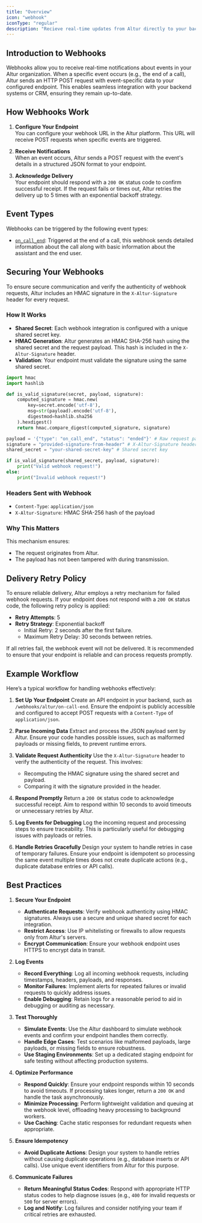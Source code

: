 ```yaml
---
title: "Overview"
icon: "webhook"
iconType: "regular"
description: "Recieve real-time updates from Altur directly to your backend or CRM."
---
```


## Introduction to Webhooks

Webhooks allow you to receive real-time notifications about events in your Altur organization. When a specific event occurs (e.g., the end of a call), Altur sends an HTTP POST request with event-specific data to your configured endpoint. This enables seamless integration with your backend systems or CRM, ensuring they remain up-to-date.

## How Webhooks Work

1. **Configure Your Endpoint**  
    You can configure your webhook URL in the Altur platform. This URL will receive POST requests when specific events are triggered.

2. **Receive Notifications**  
    When an event occurs, Altur sends a POST request with the event's details in a structured JSON format to your endpoint.

3. **Acknowledge Delivery**  
    Your endpoint should respond with a `200 OK` status code to confirm successful receipt. If the request fails or times out, Altur retries the delivery up to 5 times with an exponential backoff strategy.

## Event Types

Webhooks can be triggered by the following event types:

- [`on_call_end`](https://docs.altur.io/api-reference/webhooks/on-call-end): Triggered at the end of a call, this webhook sends detailed information about the call along with basic information about the assistant and the end user.

## Securing Your Webhooks

To ensure secure communication and verify the authenticity of webhook requests, Altur includes an HMAC signature in the `X-Altur-Signature` header for every request.

### How It Works
- **Shared Secret**: Each webhook integration is configured with a unique shared secret key.
- **HMAC Generation**: Altur generates an HMAC SHA-256 hash using the shared secret and the request payload. This hash is included in the `X-Altur-Signature` header.
- **Validation**: Your endpoint must validate the signature using the same shared secret.

```python Validation Function Example
import hmac
import hashlib

def is_valid_signature(secret, payload, signature):
    computed_signature = hmac.new(
        key=secret.encode('utf-8'),
        msg=str(payload).encode('utf-8'),
        digestmod=hashlib.sha256
    ).hexdigest()
    return hmac.compare_digest(computed_signature, signature)
```

```python Example Usage
payload = '{"type": "on_call_end", "status": "ended"}' # Raw request payload
signature = "provided-signature-from-header" # X-Altur-Signature header
shared_secret = "your-shared-secret-key" # Shared secret key

if is_valid_signature(shared_secret, payload, signature):
    print("Valid webhook request!")
else:
    print("Invalid webhook request!")
```

### Headers Sent with Webhook
- `Content-Type`: `application/json`
- `X-Altur-Signature`: HMAC SHA-256 hash of the payload

### Why This Matters

This mechanism ensures:
- The request originates from Altur.
- The payload has not been tampered with during transmission.

## Delivery Retry Policy

To ensure reliable delivery, Altur employs a retry mechanism for failed webhook requests. If your endpoint does not respond with a `200 OK` status code, the following retry policy is applied:

- **Retry Attempts**: 5
- **Retry Strategy**: Exponential backoff
  - Initial Retry: 2 seconds after the first failure.
  - Maximum Retry Delay: 30 seconds between retries.

If all retries fail, the webhook event will not be delivered. It is recommended to ensure that your endpoint is reliable and can process requests promptly.

## Example Workflow

Here’s a typical workflow for handling webhooks effectively:

1. **Set Up Your Endpoint**
    Create an API endpoint in your backend, such as `/webhooks/altur/on-call-end`. Ensure the endpoint is publicly accessible and configured to accept POST requests with a `Content-Type` of `application/json`.

2. **Parse Incoming Data**
    Extract and process the JSON payload sent by Altur. Ensure your code handles possible issues, such as malformed payloads or missing fields, to prevent runtime errors.

3. **Validate Request Authenticity**
    Use the `X-Altur-Signature` header to verify the authenticity of the request. This involves:
    - Recomputing the HMAC signature using the shared secret and payload.
    - Comparing it with the signature provided in the header.

4. **Respond Promptly**
    Return a `200 OK` status code to acknowledge successful receipt. Aim to respond within 10 seconds to avoid timeouts or unnecessary retries by Altur.

5. **Log Events for Debugging**
    Log the incoming request and processing steps to ensure traceability. This is particularly useful for debugging issues with payloads or retries.

6. **Handle Retries Gracefully**
    Design your system to handle retries in case of temporary failures. Ensure your endpoint is idempotent so processing the same event multiple times does not create duplicate actions (e.g., duplicate database entries or API calls).

## Best Practices

1. **Secure Your Endpoint**  
   - **Authenticate Requests**: Verify webhook authenticity using HMAC signatures. Always use a secure and unique shared secret for each integration.  
   - **Restrict Access**: Use IP whitelisting or firewalls to allow requests only from Altur's servers.  
   - **Encrypt Communication**: Ensure your webhook endpoint uses HTTPS to encrypt data in transit.

2. **Log Events**  
   - **Record Everything**: Log all incoming webhook requests, including timestamps, headers, payloads, and responses.  
   - **Monitor Failures**: Implement alerts for repeated failures or invalid requests to quickly address issues.  
   - **Enable Debugging**: Retain logs for a reasonable period to aid in debugging or auditing as necessary.

3. **Test Thoroughly**  
   - **Simulate Events**: Use the Altur dashboard to simulate webhook events and confirm your endpoint handles them correctly.  
   - **Handle Edge Cases**: Test scenarios like malformed payloads, large payloads, or missing fields to ensure robustness.  
   - **Use Staging Environments**: Set up a dedicated staging endpoint for safe testing without affecting production systems.

4. **Optimize Performance**  
   - **Respond Quickly**: Ensure your endpoint responds within 10 seconds to avoid timeouts. If processing takes longer, return a `200 OK` and handle the task asynchronously.  
   - **Minimize Processing**: Perform lightweight validation and queuing at the webhook level, offloading heavy processing to background workers.  
   - **Use Caching**: Cache static responses for redundant requests when appropriate.

5. **Ensure Idempotency**  
   - **Avoid Duplicate Actions**: Design your system to handle retries without causing duplicate operations (e.g., database inserts or API calls). Use unique event identifiers from Altur for this purpose.

6. **Communicate Failures**  
   - **Return Meaningful Status Codes**: Respond with appropriate HTTP status codes to help diagnose issues (e.g., `400` for invalid requests or `500` for server errors).  
   - **Log and Notify**: Log failures and consider notifying your team if critical retries are exhausted.

